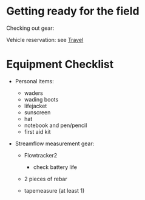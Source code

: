 # Getting ready for the field

Checking out gear:

Vehicle reservation: see [Travel](https://cawaterboarddatacenter.github.io/StreamGage-Manual/travel.html)

# Equipment Checklist

-   Personal items:

    -   waders
    -   wading boots
    -   lifejacket
    -   sunscreen
    -   hat
    -   notebook and pen/pencil
    -   first aid kit

-   Streamflow measurement gear:

    -   Flowtracker2

        -   check battery life

    -   2 pieces of rebar

    -   tapemeasure (at least 1)
